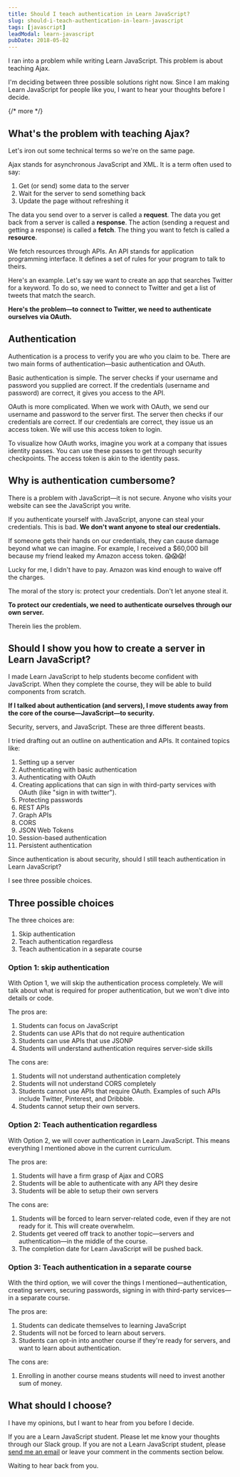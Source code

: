 ```yaml
---
title: Should I teach authentication in Learn JavaScript?
slug: should-i-teach-authentication-in-learn-javascript
tags: [javascript]
leadModal: learn-javascript
pubDate: 2018-05-02
---
```


I ran into a problem while writing Learn JavaScript. This problem is about teaching Ajax.

I'm deciding between three possible solutions right now. Since I am making Learn JavaScript for people like you, I want to hear your thoughts before I decide.

{/* more */}

<div class='jsCkClone' data-should-not-clone></div>

## What's the problem with teaching Ajax?

Let's iron out some technical terms so we're on the same page.

Ajax stands for asynchronous JavaScript and XML. It is a term often used to say:

1. Get (or send) some data to the server
2. Wait for the server to send something back
3. Update the page without refreshing it

The data you send over to a server is called a **request**. The data you get back from a server is called a **response**. The action (sending a request and getting a response) is called a **fetch**. The thing you want to fetch is called a **resource**.

We fetch resources through APIs. An API stands for application programming interface. It defines a set of rules for your program to talk to theirs.

Here's an example. Let's say we want to create an app that searches Twitter for a keyword. To do so, we need to connect to Twitter and get a list of tweets that match the search.

**Here's the problem—to connect to Twitter, we need to authenticate ourselves via OAuth.**

## Authentication

Authentication is a process to verify you are who you claim to be. There are two main forms of authentication—basic authentication and OAuth.

Basic authentication is simple. The server checks if your username and password you supplied are correct. If the credentials (username and password) are correct, it gives you access to the API.

OAuth is more complicated. When we work with OAuth, we send our username and password to the server first. The server then checks if our credentials are correct. If our credentials are correct, they issue us an access token. We will use this access token to login.

To visualize how OAuth works, imagine you work at a company that issues identity passes. You can use these passes to get through security checkpoints. The access token is akin to the identity pass.

## Why is authentication cumbersome?

There is a problem with JavaScript—it is not secure. Anyone who visits your website can see the JavaScript you write.

If you authenticate yourself with JavaScript, anyone can steal your credentials. This is bad. **We don't want anyone to steal our credentials.**

If someone gets their hands on our credentials, they can cause damage beyond what we can imagine. For example, I received a $60,000 bill because my friend leaked my Amazon access token. 😱😱😱!

Lucky for me, I didn't have to pay. Amazon was kind enough to waive off the charges.

The moral of the story is: protect your credentials. Don't let anyone steal it.

**To protect our credentials, we need to authenticate ourselves through our own server.**

Therein lies the problem.

## Should I show you how to create a server in Learn JavaScript?

I made Learn JavaScript to help students become confident with JavaScript. When they complete the course, they will be able to build components from scratch.

**If I talked about authentication (and servers), I move students away from the core of the course—JavaScript—to security.**

Security, servers, and JavaScript. These are three different beasts.

I tried drafting out an outline on authentication and APIs. It contained topics like:

1. Setting up a server
2. Authenticating with basic authentication
3. Authenticating with OAuth
4. Creating applications that can sign in with third-party services with OAuth (like "sign in with twitter").
5. Protecting passwords
6. REST APIs
7. Graph APIs
8. CORS
9. JSON Web Tokens
10. Session-based authentication
11. Persistent authentication

Since authentication is about security, should I still teach authentication in Learn JavaScript?

I see three possible choices.

## Three possible choices

The three choices are:

1. Skip authentication
2. Teach authentication regardless
3. Teach authentication in a separate course

### Option 1: skip authentication

With Option 1, we will skip the authentication process completely. We will talk about what is required for proper authentication, but we won't dive into details or code.

The pros are:

1. Students can focus on JavaScript
2. Students can use APIs that do not require authentication
3. Students can use APIs that use JSONP
4. Students will understand authentication requires server-side skills

The cons are:

1. Students will not understand authentication completely
2. Students will not understand CORS completely
3. Students cannot use APIs that require OAuth. Examples of such APIs include Twitter, Pinterest, and Dribbble.
4. Students cannot setup their own servers.

### Option 2: Teach authentication regardless

With Option 2, we will cover authentication in Learn JavaScript. This means everything I mentioned above in the current curriculum.

The pros are:

1. Students will have a firm grasp of Ajax and CORS
2. Students will be able to authenticate with any API they desire
3. Students will be able to setup their own servers

The cons are:

1. Students will be forced to learn server-related code, even if they are not ready for it. This will create overwhelm.
2. Students get veered off track to another topic—servers and authentication—in the middle of the course.
3. The completion date for Learn JavaScript will be pushed back.

### Option 3: Teach authentication in a separate course

With the third option, we will cover the things I mentioned—authentication, creating servers, securing passwords, signing in with third-party services—in a separate course.

The pros are:

1. Students can dedicate themselves to learning JavaScript
2. Students will not be forced to learn about servers.
3. Students can opt-in into another course if they're ready for servers, and want to learn about authentication.

The cons are:

1. Enrolling in another course means students will need to invest another sum of money.

## What should I choose?

I have my opinions, but I want to hear from you before I decide.

If you are a Learn JavaScript student. Please let me know your thoughts through our Slack group. If you are not a Learn JavaScript student, please [send me an email](/contact) or leave your comment in the comments section below.

Waiting to hear back from you.
